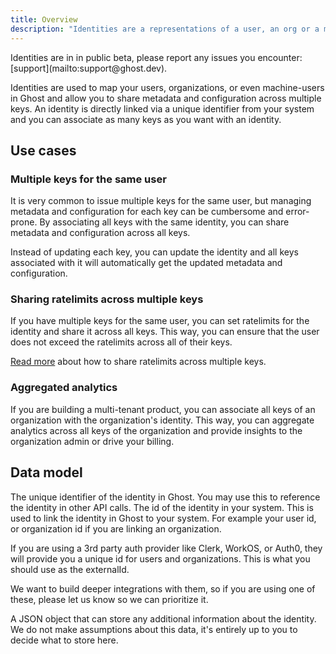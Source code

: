 ```yaml
---
title: Overview
description: "Identities are a representations of a user, an org or a machine in your application."
---
```



<Tip>
 Identities are in in public beta, please report any issues you encounter: [support](mailto:support@ghost.dev).
</Tip>

Identities are used to map your users, organizations, or even machine-users in Ghost and allow you to share metadata and configuration across multiple keys.
An identity is directly linked via a unique identifier from your system and you can associate as many keys as you want with an identity.


## Use cases

### Multiple keys for the same user

It is very common to issue multiple keys for the same user, but managing metadata and configuration for each key can be cumbersome and error-prone. By associating all keys with the same identity, you can share metadata and configuration across all keys.

Instead of updating each key, you can update the identity and all keys associated with it will automatically get the updated metadata and configuration.


### Sharing ratelimits across multiple keys

If you have multiple keys for the same user, you can set ratelimits for the identity and share it across all keys. This way, you can ensure that the user does not exceed the ratelimits across all of their keys.

[Read more](/concepts/identities/ratelimits) about how to share ratelimits across multiple keys.

### Aggregated analytics

If you are building a multi-tenant product, you can associate all keys of an organization with the organization's identity. This way, you can aggregate analytics across all keys of the organization and provide insights to the organization admin or drive your billing.


## Data model

<ParamField body="id" type string required>
  The unique identifier of the identity in Ghost. You may use this to reference the identity in other API calls.
</ParamField>

<ParamField body="externalId" type="string" required>
  The id of the identity in your system. This is used to link the identity in Ghost to your system.
  For example your user id, or organization id if you are linking an organization.


  If you are using a 3rd party auth provider like Clerk, WorkOS, or Auth0, they will provide you a unique id for users and organizations. This is what you should use as the externalId.

  We want to build deeper integrations with them, so if you are using one of these, please let us know so we can prioritize it.
</ParamField>


<ParamField body="meta" type="json">
  A JSON object that can store any additional information about the identity. 
  We do not make assumptions about this data, it's entirely up to you to decide what to store here.
</ParamField>
